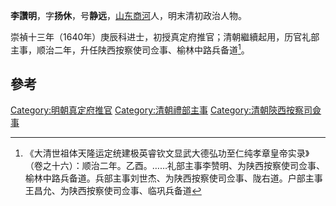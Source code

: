 '''李讚明'''，字'''扬休'''，号'''静远'''，[[山东|山东]][[商河|商河]]人，明末清初政治人物。

崇禎十三年（1640年）庚辰科进士，初授真定府推官；清朝繼續起用，历官礼部主事，顺治二年，升任陕西按察使司佥事、榆林中路兵备道<ref>《大清世祖体天隆运定统建极英睿钦文显武大德弘功至仁纯孝章皇帝实录》（卷之十六）：顺治二年。乙酉。……礼部主事李赞明、为陕西按察使司佥事、榆林中路兵备道。兵部主事刘世杰、为陕西按察使司佥事、陇右道。户部主事王昌允、为陕西按察使司佥事、临巩兵备道</ref>。

==參考==
{{reflist}}
{{清朝人物小作品}}
{{崇禎十三年庚辰科殿試金榜}}
{{DEFAULTSORT:Li李}}
[[Category:明朝真定府推官|Category:明朝真定府推官]]
[[Category:清朝禮部主事|Category:清朝禮部主事]]
[[Category:清朝陝西按察司僉事|Category:清朝陝西按察司僉事]]